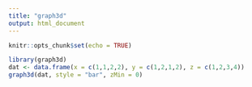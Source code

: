 ---
title: "graph3d"
output: html_document
---

```{r setup, include=FALSE}
knitr::opts_chunk$set(echo = TRUE)
```

```{r histogram}
library(graph3d)
dat <- data.frame(x = c(1,1,2,2), y = c(1,2,1,2), z = c(1,2,3,4))
graph3d(dat, style = "bar", zMin = 0)
```

